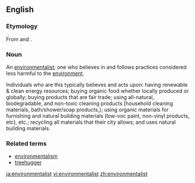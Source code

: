 {{rfv}}
==English==

===Etymology===
From {{term|green}} and {{term|body}}.

===Noun===
{{en-noun|pl=greenbodies}}

An [[environmentalist]]; one who believes in and follows practices considered less harmful to the [[environment]].

Individuals who are this typically believes and acts upon: 
having renewable & clean energy resources; 
buying organic food whether locally produced or globally; 
buying products that are fair trade; 
using all-natural, biodegradable, and non-toxic cleaning products [household cleaning materials, bath/shower/soap products,); 
using organic materials for furnishing and natural building materials (low-voc paint, non-vinyl products, etc), etc.; 
recycling all materials that their city allows; 
and uses natural building materials.

===Related terms===
* [[environmentalism]]
* [[treehugger]]

[[ja:environmentalist]]
[[vi:environmentalist]]
[[zh:environmentalist]]